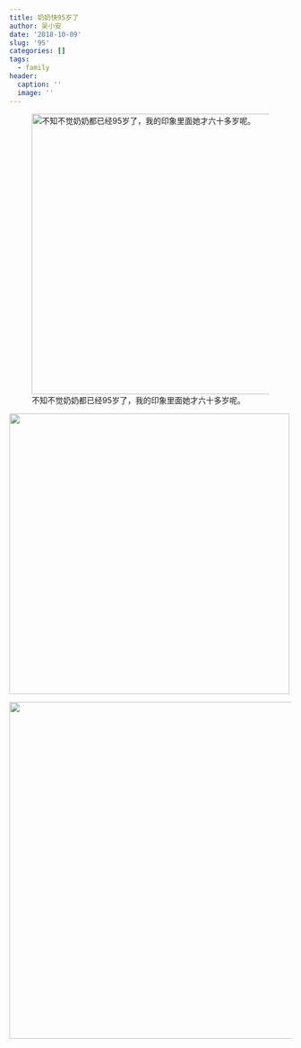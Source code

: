 ```yaml
---
title: 奶奶快95岁了
author: 吴小安
date: '2018-10-09'
slug: '95'
categories: []
tags:
  - family
header:
  caption: ''
  image: ''
---
```






![不知不觉奶奶都已经95岁了，我的印象里面她才六十多岁呢。](/post/2018-10-09-95_files/77.jpeg){width=500px}



![](/post/2018-10-09-95_files/76.jpeg){width=500px}



![](/post/2018-10-09-95_files/84.jpeg){width=600px}
